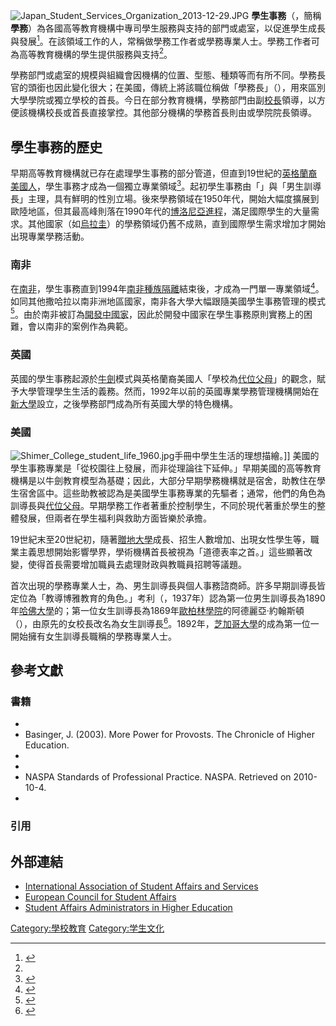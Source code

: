 [[File:Japan_Student_Services_Organization_2013-12-29.JPG|thumb]]
'''學生事務'''（{{Lang-en|student affairs, student support, student service}}，簡稱'''學務'''）為各國高等教育機構中專司學生服務與支持的部門或處室，以促進學生成長與發展<ref name="NASPA Career in student affairs">{{cite web|title=NASPA Career in student affairs|url=http://www.naspa.org/career/default.cfm|work=NASPA Career in student affairs|accessdate=22 March 2012|deadurl=yes|archiveurl=https://web.archive.org/web/20120321190223/http://www.naspa.org/career/default.cfm|archivedate=2012年3月21日}}</ref>。在該領域工作的人，常稱做學務工作者或學務專業人士。學務工作者可為高等教育機構的學生提供服務與支持<ref name="NASPA Career in student affairs"/>。

學務部門或處室的規模與組織會因機構的位置、型態、種類等而有所不同。學務長官的頭銜也因此變化很大；在美國，傳統上將該職位稱做「學務長」（{{Lang|en|dean of students}}），用來區別大學學院{{Link-en|院長 (教育)|Dean (education)|院長}}或獨立學校的首長。今日在部分教育機構，學務部門由副[[校长|校長]]領導，以方便該機構校長或首長直接掌控。其他部分機構的學務首長則由{{Link-en|教務長|Provost (education)}}或學院院長領導。

== 學生事務的歷史 ==
早期高等教育機構就已存在處理學生事務的部分管道，但直到19世紀的[[英格蘭裔美國人|英格蘭裔美國人]]，學生事務才成為一個獨立專業領域<ref>{{Cite book|url=https://books.google.com/books?id=kVPwBLnFGRQC|title=The SAGE Handbook of International Higher Education|first1=Darla K.|last1=Deardorff|first2=Hans|last2=de Wit|first3=John D.|last3=Heyl|year=2012|page=237|isbn=9781412999212|ref=harv|access-date=2015-06-11|archive-date=2016-04-16|archive-url=https://web.archive.org/web/20160416060730/https://books.google.com/books?id=kVPwBLnFGRQC|dead-url=no}}</ref>。起初學生事務由「{{Link-en|女生訓導長|Dean of women}}」與「男生訓導長」主理，具有鮮明的性別立場。後來學務領域在1950年代，開始大幅度擴展到歐陸地區{{sfn|Schreiber|2014|p=13}}，但其最高峰則落在1990年代的[[博洛尼亚进程|博洛尼亞進程]]，滿足國際學生的大量需求{{sfn|Deardorff|2012|p=237-238}}。其他國家（如[[烏拉圭|烏拉圭]]）的學務領域仍舊不成熟，直到國際學生需求增加才開始出現專業學務活動{{sfn|Ludeman|2009|p=297}}。  

===南非===
在[[南非|南非]]，學生事務直到1994年[[南非種族隔離|南非種族隔離]]結束後，才成為一門單一專業領域<ref>{{Cite book|title=Perspectives on Student Affairs in South Africa|chapter=Introduction|url=https://books.google.com/books?isbn=1920677445|isbn=1920677445|year=2014|ref=harv|editor-first=McGlory|editor-last=Speckman|editor2-first=Martin|editor2-last=Mandew|page=1}}</ref>。如同其他撒哈拉以南非洲地區國家，南非各大學大幅跟隨美國學生事務管理的模式<ref>{{Cite book|title=Perspectives on Student Affairs in South Africa|chapter=Key challenges facing Student Affairs: An international perspective|url=https://books.google.com/books?isbn=1920677445|isbn=1920677445|year=2014|ref=harv|first1=Birgit|last1=Schreiber|editors=Speckman et al.}}</ref>。由於南非被訂為[[開發中國家|開發中國家]]，因此於開發中國家在學生事務原則實務上的困難，會以南非的案例作為典範{{sfn|Schreiber|2014|p=11}}。

===英國===
英國的學生事務起源於[[牛劍|牛劍]]模式與英格蘭裔美國人「學校為[[代位父母|代位父母]]」的觀念，賦予大學管理學生生活的義務{{sfn|Deardorff|2010|p=237}}。然而，1992年以前的英國專業學務管理機構開始在[[新大学|新大學]]設立，之後學務部門成為所有英國大學的特色機構{{sfn|Ludeman|2009|p=288}}。

===美國===
[[File:Shimer_College_student_life_1960.jpg|thumb]]手冊中學生生活的理想描繪。]]
美國的學生事務專業是「從校園往上發展，而非從理論往下延伸{{sfn|Cowley||p=4}}。」早期美國的高等教育機構是以牛劍教育模型為基礎；因此，大部分早期學務機構就是宿舍，助教住在學生宿舍區中。這些助教被認為是美國學生事務專業的先驅者；通常，他們的角色為訓導長與[[代位父母|代位父母]]。早期學務工作者著重於控制學生，不同於現代著重於學生的整體發展，但兩者在學生福利與救助方面皆樂於承擔{{sfn|Cowley||p=4}}。

19世紀末至20世紀初，隨著[[赠地大学|贈地大學]]成長、招生人數增加、出現女性學生等，職業主義思想開始影響學界，學術機構首長被視為「道德表率之首{{sfn|Cowley||p=6}}。」這些顯著改變，使得首長需要增加職員去處理財政與教職員招聘等議題。

首次出現的學務專業人士，為{{Link-en|女生訓導長|Dean of women}}、男生訓導長與個人事務諮商師。許多早期訓導長皆定位為「教導博雅教育的角色{{sfn|Cowley||p=8}}。」考利（{{Lang|en|Cowley}}，1937年）認為第一位男生訓導長為1890年[[哈佛大學|哈佛大學]]的{{Link-en| 萊伯龍·拉塞爾·布里格斯|LeBaron Russell Briggs}}；第一位女生訓導長為1869年[[欧柏林学院|歐柏林學院]]的阿德麗亞·約翰斯頓（{{Lang|en|Adelia Johnston}}），由原先的女校長改名為女生訓導長<ref>{{cite web |url=http://www.oberlin.edu/library/art/exhibits/johnston/struggle.html |title=存档副本 |accessdate=2010-10-07 |deadurl=yes |archiveurl=https://web.archive.org/web/20110909061936/http://oberlin.edu/library/art/exhibits/johnston/struggle.html |archivedate=2011-09-09 }}</ref>。1892年，[[芝加哥大学|芝加哥大學]]的{{Link-en|愛麗絲·弗里曼·帕爾默|Alice Freeman Palmer}}成為第一位一開始擁有女生訓導長職稱的學務專業人士。

== 參考文獻 ==
===書籍===
* {{Cite book|last1=Barr|first1=M. J.|last2=Desler|first2=M. K.|year=2000|title=The Handbook of Student Affairs Administration|location=San Francisco|publisher=Jossey-Bass|ref=harv|url=https://books.google.com/books?id=rrSLseFtHLAC|access-date=2015-06-11|archive-date=2016-04-20|archive-url=https://web.archive.org/web/20160420112352/https://books.google.com/books?id=rrSLseFtHLAC|dead-url=no}}
* Basinger, J. (2003). More Power for Provosts. The Chronicle of Higher Education.
* {{Cite book|title=Student Affairs and Services in Higher Education: Global Foundations, Issues and Best Practices|first=Roger B.|last=Ludeman|last2=et al.|year=2009|publisher=UNESCO|url=http://unesdoc.unesco.org/images/0018/001832/183221e.pdf|ref=harv|access-date=2015-06-11|archive-date=2015-05-01|archive-url=https://web.archive.org/web/20150501054014/http://unesdoc.unesco.org/images/0018/001832/183221e.pdf|dead-url=no}}
* {{Cite book|title=Rentz's Student Affairs Practice in Higher Education|url=https://books.google.com/books?isbn=0398074682|isbn=0398074682|first=Fiona J. D.|last=MacKinnon|year=2004|ref=harv}}
* NASPA Standards of Professional Practice. NASPA. Retrieved on 2010-10-4.
* {{Cite book|title=Student Services: A Handbook for the Profession|url=
https://books.google.com/books?isbn=0470872152|isbn=0470872152|first1=John H.|last1=Schuh|first2=Susan R.|last2=Jones|first3=Shaun R.|last3=Harper|year=2010|ref=harv}}

===引用===
{{Reflist|33em}}

==外部連結==
*[http://www.iasasonline.org/ International Association of Student Affairs and Services]{{Wayback|url=http://www.iasasonline.org/ |date=20150620024818 }}
*[http://www.ecsta.org/ European Council for Student Affairs]{{Wayback|url=http://www.ecsta.org/ |date=20150715140122 }}
*[http://www.naspa.org/ Student Affairs Administrators in Higher Education]{{Wayback|url=http://www.naspa.org/ |date=20150620021648 }}

[[Category:學校教育|Category:學校教育]]
[[Category:学生文化|Category:学生文化]]